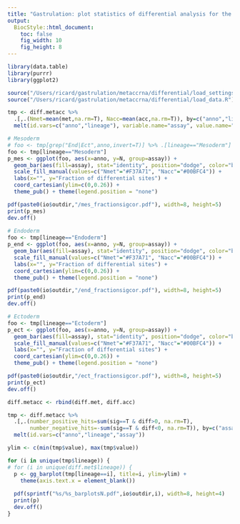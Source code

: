 ```yaml
---
title: "Gastrulation: plot statistics of differential analysis for the three omics"
output:
  BiocStyle::html_document: 
    toc: false
    fig_width: 10
    fig_height: 8
---
```


```r
library(data.table)
library(purrr)
library(ggplot2)
```

```r
source("/Users/ricard/gastrulation/metaccrna/differential/load_settings.R")
source("/Users/ricard/gastrulation/metaccrna/differential/load_data.R")
```

<!-- Bar plots with the fraction of hits per genomic context -->
```r
tmp <- diff.metacc %>%
  .[,.(Nmet=mean(met,na.rm=T), Nacc=mean(acc,na.rm=T)), by=c("anno","lineage")] %>%
  melt(id.vars=c("anno","lineage"), variable.name="assay", value.name="N")

# Mesoderm
# foo <- tmp[grep("End|Ect",anno,invert=T)] %>% .[lineage=="Mesoderm"]
foo <- tmp[lineage=="Mesoderm"]
p_mes <- ggplot(foo, aes(x=anno, y=N, group=assay)) +
  geom_bar(aes(fill=assay), stat="identity", position="dodge", color="black", size=0.25) +
  scale_fill_manual(values=c("Nmet"="#F37A71", "Nacc"="#00BFC4")) +
  labs(x="", y="Fraction of differential sites") +
  coord_cartesian(ylim=c(0,0.26)) +
  theme_pub() + theme(legend.position = "none")

pdf(paste0(io$outdir,"/mes_fractionsigcor.pdf"), width=8, height=5)
print(p_mes)
dev.off()
  
# Endoderm
foo <- tmp[lineage=="Endoderm"]
p_end <- ggplot(foo, aes(x=anno, y=N, group=assay)) +
  geom_bar(aes(fill=assay), stat="identity", position="dodge", color="black", size=0.25) +
  scale_fill_manual(values=c("Nmet"="#F37A71", "Nacc"="#00BFC4")) +
  labs(x="", y="Fraction of differential sites") +
  coord_cartesian(ylim=c(0,0.26)) +
  theme_pub() + theme(legend.position = "none")

pdf(paste0(io$outdir,"/end_fractionsigcor.pdf"), width=8, height=5)
print(p_end)
dev.off()

# Ectoderm
foo <- tmp[lineage=="Ectoderm"]
p_ect <- ggplot(foo, aes(x=anno, y=N, group=assay)) +
  geom_bar(aes(fill=assay), stat="identity", position="dodge", color="black", size=0.25) +
  scale_fill_manual(values=c("Nmet"="#F37A71", "Nacc"="#00BFC4")) +
  labs(x="", y="Fraction of differential sites") +
  coord_cartesian(ylim=c(0,0.26)) +
  theme_pub() + theme(legend.position = "none")

pdf(paste0(io$outdir,"/ect_fractionsigcor.pdf"), width=8, height=5)
print(p_ect)
dev.off()
```

<!-- Barplots with the number of significant hits per annotation -->

```r
diff.metacc <- rbind(diff.met, diff.acc)

tmp <- diff.metacc %>%
  .[,.(number_positive_hits=sum(sig==T & diff>0, na.rm=T), 
       number_negative_hits=-sum(sig==T & diff<0, na.rm=T)), by=c("assay","anno","lineage")] %>%
  melt(id.vars=c("anno","lineage","assay"))

ylim <- c(min(tmp$value), max(tmp$value))

for (i in unique(tmp$lineage)) {
# for (i in unique(diff.met$lineage)) {
  p <- gg_barplot(tmp[lineage==i], title=i, ylim=ylim) +
    theme(axis.text.x = element_blank())
  
  pdf(sprintf("%s/%s_barplotsN.pdf",io$outdir,i), width=8, height=4)
  print(p)
  dev.off()
}
```